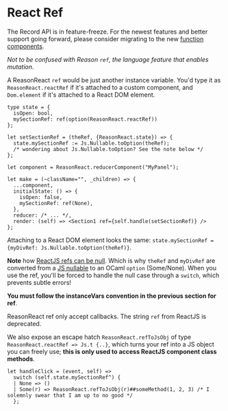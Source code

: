 
# React Ref

<aside class="warning">
The Record API is in feature-freeze. For the newest features and better support going forward, please consider migrating to the new <a href="/docs/reason-react/latest/components">function components</a>.
</aside>

_Not to be confused with Reason `ref`, the language feature that enables mutation_.

A ReasonReact `ref` would be just another instance variable. You'd type it as `ReasonReact.reactRef` if it's attached to a custom component, and `Dom.element` if it's attached to a React DOM element.

```reason
type state = {
  isOpen: bool,
  mySectionRef: ref(option(ReasonReact.reactRef))
};

let setSectionRef = (theRef, {ReasonReact.state}) => {
  state.mySectionRef := Js.Nullable.toOption(theRef);
  /* wondering about Js.Nullable.toOption? See the note below */
};

let component = ReasonReact.reducerComponent("MyPanel");

let make = (~className="", _children) => {
  ...component,
  initialState: () => {
    isOpen: false,
    mySectionRef: ref(None),
  },
  reducer: /* ... */,
  render: (self) => <Section1 ref={self.handle(setSectionRef)} />
};
```

Attaching to a React DOM element looks the same: `state.mySectionRef = {myDivRef: Js.Nullable.toOption(theRef)}`.

**Note** how [ReactJS refs can be null](https://github.com/facebook/react/issues/9328#issuecomment-298438237). Which is why `theRef` and `myDivRef` are converted from a [JS nullable](/docs/reason-compiler/latest/null-undefined-option) to an OCaml `option` (Some/None). When you use the ref, you'll be forced to handle the null case through a `switch`, which prevents subtle errors!

**You must follow the instanceVars convention in the previous section for ref**.

ReasonReact ref only accept callbacks. The string `ref` from ReactJS is deprecated.

We also expose an escape hatch `ReasonReact.refToJsObj` of type `ReasonReact.reactRef => Js.t {..}`, which turns your ref into a JS object you can freely use; **this is only used to access ReactJS component class methods**.

```reason
let handleClick = (event, self) =>
  switch (self.state.mySectionRef^) {
  | None => ()
  | Some(r) => ReasonReact.refToJsObj(r)##someMethod(1, 2, 3) /* I solemnly swear that I am up to no good */
  };
```
